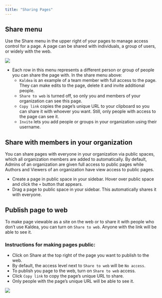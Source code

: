 ```yaml
---
title: "Sharing Pages"
---
```


## Share menu

Use the Share menu in the upper right of your pages to manage access control for
a page. A page can be shared with individuals, a group of users, or widely with
the web.

<Frame>
	<img
		src="/images/sharing-pages-1.png"
		style={{ borderRadius: "6px", border: "1px solid #F3F4F6" }}
	/>
</Frame>

- Each row in this menu represents a different person or group of people you can
  share the page with. In the share menu above:
  - `Kaldea` is an example of a team member with full access to the page. They
    can make edits to the page, delete it and invite additional people.
  - `Share to web` is turned off, so only you and members of your organization
    can see this page.
  - `Copy link` copies the page’s unique URL to your clipboard so you can share
    it with whoever you want. Still, only people with access to the page can see
    it.
  - `Invite` lets you add people or groups in your organization using their
    username.

## Share with members in your organization

You can share pages with everyone in your organization via public spaces, which
all organization members are added to automatically. By default, Admins of an
organization are given full access to public pages while Authors and Viewers of
an organization have view access to public pages.

- Create a page in public space in your sidebar. Hover over public space and
  click the `+` button that appears.
- Drag a page to public space in your sidebar. This automatically shares it with
  everyone.

## Publish page to web

To make page viewable as a site on the web or to share it with people who don’t
use Kaldea, you can turn on `Share to web`. Anyone with the link will be able to
see it.

### Instructions for making pages public:

- Click on Share at the top right of the page you want to publish to the web.
- By default, the access level next to `Share to web` will be `No access`.
- To publish you page to the web, turn on `Share to web` access.
- Click `Copy link` to copy the page’s unique URL to share.
- Only people with the page’s unique URL will be able to see it.

<Frame>
	<img
		src="/images/sharing-pages-2.gif"
		style={{ borderRadius: "6px", border: "1px solid #F3F4F6" }}
	/>
</Frame>
